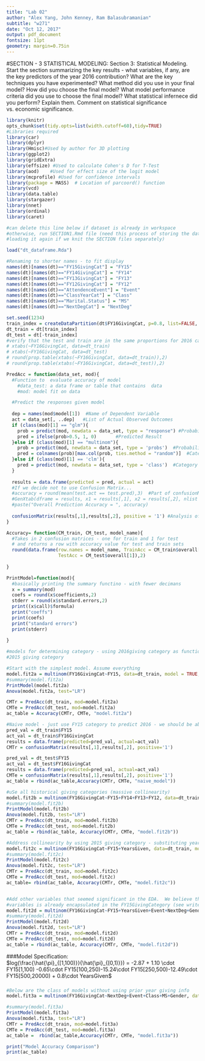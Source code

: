 ```yaml
---
title: "Lab 02"
author: "Alex Yang, John Kenney, Ram Balasubramanian"
subtitle: "w271"
date: "Oct 12, 2017"
output: pdf_document
fontsize: 11pt
geometry: margin=0.75in
---
```



#SECTION - 3  STATISTICAL MODELING:
Section 3: Statistical Modeling. Start the section summarizing the key results - what variables, if any, are the key predictors of the year 2016 contribution? What are the key techniques you have
experimented? What method did you use in your final model? How did you choose the final model?
What model performance criteria did you use to choose the final model? What statistical infernece did
you perform? Explain them. Comment on statistical significance vs. economic significance.

```r
library(knitr)
opts_chunk$set(tidy.opts=list(width.cutoff=60),tidy=TRUE)
#Libraries required 
library(car)
library(dplyr)
library(Hmisc)#Used by author for 3D plotting
library(ggplot2)
library(gridExtra)
library(effsize) #Used to calculate Cohen's D for T-Test
library(aod)    #Used for effect size of the logit model
library(mcprofile) #Used for confidence intervals
library(package = MASS)  # Location of parcoord() function
library(vcd)
library(data.table)
library(stargazer)
library(nnet)
library(ordinal)
library(caret)

#can delete this line below if dataset is already in workspace
#otherwise, run SECTION1.Rmd file (need this process of storing the data frame and
#loading it again if we knit the SECTION files separately)

load("dt_dataframe.Rda")

#Renaming to shorter names - to fit display
names(dt)[names(dt)=="FY15GivingCat"] = "FY15"
names(dt)[names(dt)=="FY14GivingCat"] = "FY14"
names(dt)[names(dt)=="FY13GivingCat"] = "FY13"
names(dt)[names(dt)=="FY12GivingCat"] = "FY12"
names(dt)[names(dt)=="AttendenceEvent"] = "Event"
names(dt)[names(dt)=="ClassYearCat"] = "Class"
names(dt)[names(dt)=="Marital.Status"] = "MS"
names(dt)[names(dt)=="NextDegCat"] = "NextDeg"


```


```r
set.seed(1234)
train_index = createDataPartition(dt$FY16GivingCat, p=0.8, list=FALSE, times=1)
dt_train = dt[train_index]
dt_test = dt[-train_index]
#verify that the test and train are in the same proportions for 2016 categories
# xtabs(~FY16GivingCat, data=dt_train)
# xtabs(~FY16GivingCat, data=dt_test)
# round(prop.table(xtabs(~FY16GivingCat, data=dt_train)),2)
# round(prop.table(xtabs(~FY16GivingCat, data=dt_test)),2)
```




```r

PredAcc = function(data_set, mod){
  #Function to  evaluate accuracy of model
    #data_test: a data frame or table that contains  data
    #mod: model fit on data

  #Predict the responses given model
  
  dep = names(mod$model[1])  #Name of Dependent Variable
  act = data_set[, ..dep]   #List of Actual Observed Outcomes
  if (class(mod)[1] == "glm"){
    prob = predict(mod, newdata = data_set, type = "response") #Probability Binary is True
    pred = ifelse(prob>0.5, 1, 0)       #Predicted Result
  }else if (class(mod)[1] == "multinom"){
    prob = predict(mod, newdata = data_set, type = 'probs')  #Probability of each category
    pred = colnames(prob)[max.col(prob, ties.method = "random")]  #Category of highest probability
  }else if (class(mod)[1] == 'clm'){
    pred = predict(mod, newdata = data_set, type = 'class')  #Category of highest probability
  }
  
  results = data.frame(predicted = pred, actual = act)
  #If we decide not to use Confusion Matrix...
  #accuracy = round(mean(test.act == test.pred),3)  #Part of confusionMatrix             
  #GenXtab(dframe = results, x1 = results[,1], x2 = results[,2], nlist = c("Predicted","Actual"))                       
  #paste("Overall Prediction Accuracy = ", accuracy)
  
  confusionMatrix(results[,1],results[,2], positive = '1') #Analysis of Prediction Accuracy Stats
}

Accuracy= function(CM_train, CM_test, model_name){
  #Takes in 2 confusion matrices - one for train and 1 for test
  # and returns a row with accuracy value for test and train sets
  round(data.frame(row.names = model_name, TrainAcc = CM_train$overall[1], 
                   TestAcc = CM_test$overall[1]),2)
  
}

PrintModel=function(mod){
  #basically printing the summary functino - with fewer decimans
  x = summary(mod)
  coefs = round(x$coefficients,2)
  stderr = round(x$standard.errors,2)
  print((x$call)$formula)
  print("coeffs")
  print(coefs)
  print("standard errors")
  print(stderr)
  
}

```





```r
#models for determining category - using 2016giving category as function of 
#2015 giving category 

#Start with the simplest model. Assume everything 
model.fit2a = multinom(FY16GivingCat~FY15, data=dt_train, model = TRUE, trace=FALSE)
#summary(model.fit2a)
PrintModel(model.fit2a)
Anova(model.fit2a, test="LR")

CMTr = PredAcc(dt_train, mod=model.fit2a)
CMTe = PredAcc(dt_test, mod=model.fit2a)
ac_table = Accuracy(CMTr, CMTe, "model.fit2a")

#Naive model - just use FY15 category to predict 2016 - we should be able to do better than this
pred_val = dt_train$FY15
act_val = dt_train$FY16GivingCat
results = data.frame(predicted=pred_val, actual=act_val)
CMTr = confusionMatrix(results[,1],results[,2], positive='1')

pred_val = dt_test$FY15
act_val = dt_test$FY16GivingCat
results = data.frame(predicted=pred_val, actual=act_val)
CMTe = confusionMatrix(results[,1],results[,2], positive='1')
ac_table = rbind(ac_table,Accuracy(CMTr, CMTe, "naive_model"))

#uSe all historical giving categories (massive collinearity) 
model.fit2b = multinom(FY16GivingCat~FY15+FY14+FY13+FY12, data=dt_train, model = TRUE, trace=FALSE)
#summary(model.fit2b)
PrintModel(model.fit2b)
Anova(model.fit2b, test="LR")
CMTr = PredAcc(dt_train, mod=model.fit2b)
CMTe = PredAcc(dt_test, mod=model.fit2b)
ac_table = rbind(ac_table, Accuracy(CMTr, CMTe, "model.fit2b"))

```


```r

#Address collinearity by using 2015 giving category - substituting yearsgiven instead of each year's category
model.fit2c = multinom(FY16GivingCat~FY15+YearsGiven, data=dt_train, model=TRUE, trace=FALSE)
#summary(model.fit2c)
PrintModel(model.fit2c)
Anova(model.fit2c, test="LR")
CMTr = PredAcc(dt_train, mod=model.fit2c)
CMTe = PredAcc(dt_test, mod=model.fit2c)
ac_table= rbind(ac_table, Accuracy(CMTr, CMTe, "model.fit2c"))


#Add other variables that seemed significant in the EDA.  We believe that the impact of these
#variables is already encapsulated in the FY15GivingCategory (see writeup for rationale)
model.fit2d = multinom(FY16GivingCat~FY15+YearsGiven+Event+NextDeg+Gender, data=dt_train, model=TRUE, trace=FALSE)
#summary(model.fit2d)
PrintModel(model.fit2d)
Anova(model.fit2d, test="LR")
CMTr = PredAcc(dt_train, mod=model.fit2d)
CMTe = PredAcc(dt_test, mod=model.fit2d)
ac_table = rbind(ac_table, Accuracy(CMTr, CMTe, "model.fit2d"))

```

###Model Specification:  
$log(\frac{\hat{\pi}_{[1,100)}}{\hat{\pi}_{[0,1)}}) = -2.87 + 1.10 \cdot FY15[1,100) -0.65\cdot FY15[100,250)-15.24\cdot FY15[250,500)-12.49\cdot FY15[500,20000) + 0.8\cdot YearsGiven$  

###



```r


#Below are the class of models without using prior year giving info
model.fit3a = multinom(FY16GivingCat~NextDeg+Event+Class+MS+Gender, data=dt_train, model=TRUE, trace=FALSE)

#summary(model.fit3a)
PrintModel(model.fit3a)
Anova(model.fit3a, test="LR")
CMTr = PredAcc(dt_train, mod=model.fit3a)
CMTe = PredAcc(dt_test, mod=model.fit3a)
ac_table =  rbind(ac_table,Accuracy(CMTr, CMTe, "model.fit3a"))

print("Model Accuracy Comparison")
print(ac_table)
```

